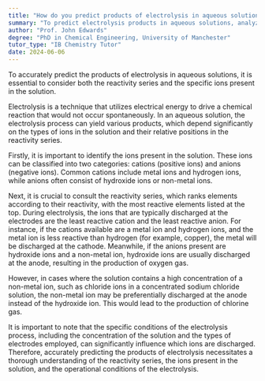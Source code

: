 ```yaml
---
title: "How do you predict products of electrolysis in aqueous solutions?"
summary: "To predict electrolysis products in aqueous solutions, analyze the reactivity series and the ions involved in the solution."
author: "Prof. John Edwards"
degree: "PhD in Chemical Engineering, University of Manchester"
tutor_type: "IB Chemistry Tutor"
date: 2024-06-06
---
```


To accurately predict the products of electrolysis in aqueous solutions, it is essential to consider both the reactivity series and the specific ions present in the solution.

Electrolysis is a technique that utilizes electrical energy to drive a chemical reaction that would not occur spontaneously. In an aqueous solution, the electrolysis process can yield various products, which depend significantly on the types of ions in the solution and their relative positions in the reactivity series.

Firstly, it is important to identify the ions present in the solution. These ions can be classified into two categories: cations (positive ions) and anions (negative ions). Common cations include metal ions and hydrogen ions, while anions often consist of hydroxide ions or non-metal ions.

Next, it is crucial to consult the reactivity series, which ranks elements according to their reactivity, with the most reactive elements listed at the top. During electrolysis, the ions that are typically discharged at the electrodes are the least reactive cation and the least reactive anion. For instance, if the cations available are a metal ion and hydrogen ions, and the metal ion is less reactive than hydrogen (for example, copper), the metal will be discharged at the cathode. Meanwhile, if the anions present are hydroxide ions and a non-metal ion, hydroxide ions are usually discharged at the anode, resulting in the production of oxygen gas.

However, in cases where the solution contains a high concentration of a non-metal ion, such as chloride ions in a concentrated sodium chloride solution, the non-metal ion may be preferentially discharged at the anode instead of the hydroxide ion. This would lead to the production of chlorine gas.

It is important to note that the specific conditions of the electrolysis process, including the concentration of the solution and the types of electrodes employed, can significantly influence which ions are discharged. Therefore, accurately predicting the products of electrolysis necessitates a thorough understanding of the reactivity series, the ions present in the solution, and the operational conditions of the electrolysis.
    